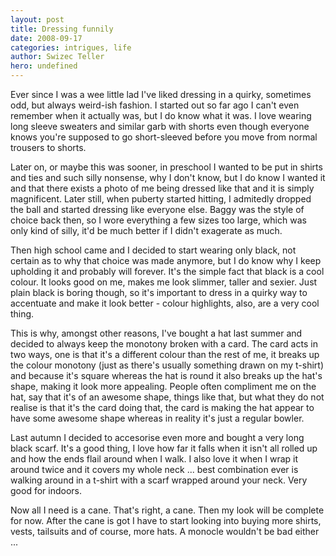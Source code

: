 ```yaml
---
layout: post
title: Dressing funnily
date: 2008-09-17
categories: intrigues, life
author: Swizec Teller
hero: undefined
---
```


Ever since I was a wee little lad I've liked dressing in a quirky, sometimes odd, but always weird-ish fashion. I started out so far ago I can't even remember when it actually was, but I do know what it was. I love wearing long sleeve sweaters and similar garb with shorts even though everyone knows you're supposed to go short-sleeved before you move from normal trousers to shorts.

Later on, or maybe this was sooner, in preschool I wanted to be put in shirts and ties and such silly nonsense, why I don't know, but I do know I wanted it and that there exists a photo of me being dressed like that and it is simply magnificent. Later still, when puberty started hitting, I admitedly dropped the ball and started dressing like everyone else. Baggy was the style of choice back then, so I wore everything a few sizes too large, which was only kind of silly, it'd be much better if I didn't exagerate as much.

Then high school came and I decided to start wearing only black, not certain as to why that choice was made anymore, but I do know why I keep upholding it and probably will forever. It's the simple fact that black is a cool colour. It looks good on me, makes me look slimmer, taller and sexier. Just plain black is boring though, so it's important to dress in a quirky way to accentuate and make it look better - colour highlights, also, are a very cool thing.

This is why, amongst other reasons, I've bought a hat last summer and decided to always keep the monotony broken with a card. The card acts in two ways, one is that it's a different colour than the rest of me, it breaks up the colour monotony (just as there's usually something drawn on my t-shirt) and because it's square whereas the hat is round it also breaks up the hat's shape, making it look more appealing. People often compliment me on the hat, say that it's of an awesome shape, things like that, but what they do not realise is that it's the card doing that, the card is making the hat appear to have some awesome shape whereas in reality it's just a regular bowler.

Last autumn I decided to accesorise even more and bought a very long black scarf. It's a good thing, I love how far it falls when it isn't all rolled up and how the ends flail around when I walk. I also love it when I wrap it around twice and it covers my whole neck ... best combination ever is walking around in a t-shirt with a scarf wrapped around your neck. Very good for indoors.

Now all I need is a cane. That's right, a cane. Then my look will be complete for now. After the cane is got I have to start looking into buying more shirts, vests, tailsuits and of course, more hats. A monocle wouldn't be bad either ...
